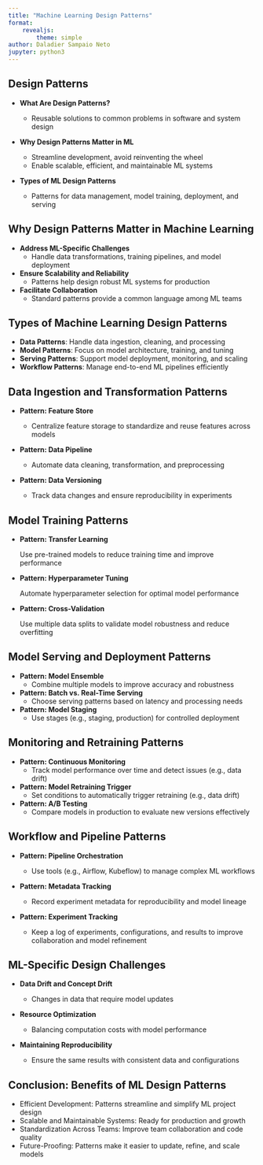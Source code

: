 ```yaml
---
title: "Machine Learning Design Patterns"
format:
    revealjs:
        theme: simple
author: Daladier Sampaio Neto
jupyter: python3
---
```


## Design Patterns

- **What Are Design Patterns?**

    - Reusable solutions to common problems in software and system design

- **Why Design Patterns Matter in ML**

    - Streamline development, avoid reinventing the wheel
    - Enable scalable, efficient, and maintainable ML systems

- **Types of ML Design Patterns**

    - Patterns for data management, model training, deployment, and serving

##  Why Design Patterns Matter in Machine Learning

- **Address ML-Specific Challenges**
    - Handle data transformations, training pipelines, and model deployment
- **Ensure Scalability and Reliability**
    - Patterns help design robust ML systems for production
- **Facilitate Collaboration**
    - Standard patterns provide a common language among ML teams

## Types of Machine Learning Design Patterns

- **Data Patterns**: Handle data ingestion, cleaning, and processing
- **Model Patterns**: Focus on model architecture, training, and tuning
- **Serving Patterns**: Support model deployment, monitoring, and scaling
- **Workflow Patterns**: Manage end-to-end ML pipelines efficiently

## Data Ingestion and Transformation Patterns

- **Pattern: Feature Store**

    - Centralize feature storage to standardize and reuse features across models

- **Pattern: Data Pipeline**

    - Automate data cleaning, transformation, and preprocessing

- **Pattern: Data Versioning**

    - Track data changes and ensure reproducibility in experiments

## Model Training Patterns

- **Pattern: Transfer Learning**

    Use pre-trained models to reduce training time and improve performance

- **Pattern: Hyperparameter Tuning**

    Automate hyperparameter selection for optimal model performance

- **Pattern: Cross-Validation**

    Use multiple data splits to validate model robustness and reduce overfitting

## Model Serving and Deployment Patterns

- **Pattern: Model Ensemble**
    - Combine multiple models to improve accuracy and robustness
- **Pattern: Batch vs. Real-Time Serving**
    - Choose serving patterns based on latency and processing needs
- **Pattern: Model Staging**
    - Use stages (e.g., staging, production) for controlled deployment

## Monitoring and Retraining Patterns

- **Pattern: Continuous Monitoring**
    - Track model performance over time and detect issues (e.g., data drift)
- **Pattern: Model Retraining Trigger**
    - Set conditions to automatically trigger retraining (e.g., data drift)
- **Pattern: A/B Testing**
    - Compare models in production to evaluate new versions effectively

## Workflow and Pipeline Patterns

- **Pattern: Pipeline Orchestration**

    - Use tools (e.g., Airflow, Kubeflow) to manage complex ML workflows

- **Pattern: Metadata Tracking**

    - Record experiment metadata for reproducibility and model lineage

- **Pattern: Experiment Tracking**

    - Keep a log of experiments, configurations, and results to improve collaboration and model refinement

## ML-Specific Design Challenges

- **Data Drift and Concept Drift**

    - Changes in data that require model updates

- **Resource Optimization**

    - Balancing computation costs with model performance

- **Maintaining Reproducibility**

    - Ensure the same results with consistent data and configurations

## Conclusion: Benefits of ML Design Patterns

- Efficient Development: Patterns streamline and simplify ML project design
- Scalable and Maintainable Systems: Ready for production and growth
- Standardization Across Teams: Improve team collaboration and code quality
- Future-Proofing: Patterns make it easier to update, refine, and scale models